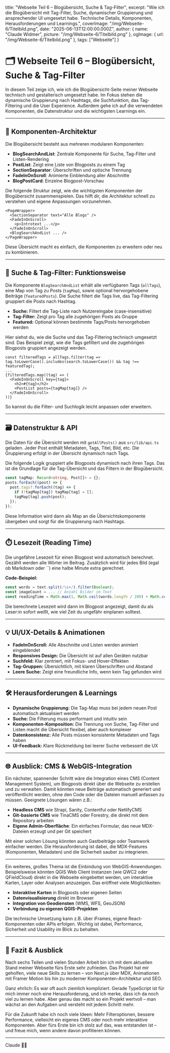 
  title: "Webseite Teil 6 – Blogübersicht, Suche & Tag-Filter",
  excerpt: "Wie ich die Blogübersicht mit Tag-Filter, Suche, dynamischer Gruppierung und ansprechender UI umgesetzt habe. Technische Details, Komponenten, Herausforderungen und Learnings.",
  coverImage: "/img/Webseite-6/Titelbild.png",
  date: "2025-06-13T12:00:00.000Z",
  author: {
    name: "Claude Widmer",
    picture: "/img/Webseite-6/Titelbild.png"
  },
  ogImage: {
    url: "/img/Webseite-6/Titelbild.png"
  },
  tags: ["Webseite"]
}

# 🗂️ Webseite Teil 6 – Blogübersicht, Suche & Tag-Filter

In diesem Teil zeige ich, wie ich die Blogübersicht-Seite meiner Webseite technisch und gestalterisch umgesetzt habe. Im Fokus stehen die dynamische Gruppierung nach Hashtags, die Suchfunktion, das Tag-Filtering und die User Experience. Außerdem gehe ich auf die verwendeten Komponenten, die Datenstruktur und die wichtigsten Learnings ein.

---

## 🧩 Komponenten-Architektur

Die Blogübersicht besteht aus mehreren modularen Komponenten:

- **BlogSearchAndList**: Zentrale Komponente für Suche, Tag-Filter und Listen-Rendering
- **PostList**: Zeigt eine Liste von Blogposts zu einem Tag
- **SectionSeparator**: Überschriften und optische Trennung
- **FadeInOnScroll**: Animierte Einblendung aller Abschnitte
- **BlogPostCard**: Einzelne Blogpost-Vorschau

<RevealBox title="Code: Komponentenstruktur Blogübersicht">
Die folgende Struktur zeigt, wie die wichtigsten Komponenten der Blogübersicht zusammenspielen. Das hilft dir, die Architektur schnell zu verstehen und eigene Anpassungen vorzunehmen.

```tsx
<PageWrapper>
  <SectionSeparator text="Alle Blogs" />
  <FadeInOnScroll>
    <p>Introtext ...</p>
  </FadeInOnScroll>
  <BlogSearchAndList ... />
</PageWrapper>
```

Diese Übersicht macht es einfach, die Komponenten zu erweitern oder neu zu kombinieren.
</RevealBox>

---

## 🔎 Suche & Tag-Filter: Funktionsweise

Die Komponente `BlogSearchAndList` erhält alle verfügbaren Tags (`allTags`), eine Map von Tag zu Posts (`tagMap`), sowie optional hervorgehobene Beiträge (`featuredPosts`). Die Suche filtert die Tags live, das Tag-Filtering gruppiert die Posts nach Hashtag.

- **Suche:** Filtert die Tag-Liste nach Nutzereingabe (case-insensitive)
- **Tag-Filter:** Zeigt pro Tag alle zugehörigen Posts als Gruppe
- **Featured:** Optional können bestimmte Tags/Posts hervorgehoben werden

<RevealBox title="Code: Tag-Suche & Filter (Ausschnitt)">
Hier siehst du, wie die Suche und das Tag-Filtering technisch umgesetzt sind. Das Beispiel zeigt, wie die Tags gefiltert und die zugehörigen Blogposts gruppiert angezeigt werden.

```tsx
const filteredTags = allTags.filter(tag => tag.toLowerCase().includes(search.toLowerCase()) && tag !== featuredTag);
...
{filteredTags.map((tag) => (
  <FadeInOnScroll key={tag}>
    <h2>#{tag}</h2>
    <PostList posts={tagMap[tag]} />
  </FadeInOnScroll>
))}
```

So kannst du die Filter- und Suchlogik leicht anpassen oder erweitern.
</RevealBox>

---

## 🗃️ Datenstruktur & API

Die Daten für die Übersicht werden mit `getAllPosts()` aus `src/lib/api.ts` geladen. Jeder Post enthält Metadaten, Tags, Titel, Bild, etc. Die Gruppierung erfolgt in der Übersicht dynamisch nach Tags.

<RevealBox title="Code: Tag-Map-Bildung">
Die folgende Logik gruppiert alle Blogposts dynamisch nach ihren Tags. Das ist die Grundlage für die Tag-Übersicht und das Filtern in der Blogübersicht.

```ts
const tagMap: Record<string, Post[]> = {};
posts.forEach((post) => {
  post.tags?.forEach((tag) => {
    if (!tagMap[tag]) tagMap[tag] = [];
    tagMap[tag].push(post);
  });
});
```

Diese Information wird dann als Map an die Übersichtskomponente übergeben und sorgt für die Gruppierung nach Hashtags.
</RevealBox>

---

## ⏱️ Lesezeit (Reading Time)

<RevealBox title="Wie wird die Lesezeit berechnet?">
Die ungefähre Lesezeit für einen Blogpost wird automatisch berechnet. Gezählt werden alle Wörter im Beitrag. Zusätzlich wird für jedes Bild (egal ob Markdown oder `<img />`) eine halbe Minute extra gerechnet.

**Code-Beispiel:**
```ts
const words = text.split(/\s+/).filter(Boolean);
const imageCount = ... // Anzahl Bilder im Text
const readingTime = Math.max(1, Math.ceil(words.length / 200) + Math.ceil(imageCount * 0.5));
```

Die berechnete Lesezeit wird dann im Blogpost angezeigt, damit du als Leser:in sofort weißt, wie viel Zeit du ungefähr einplanen solltest.
</RevealBox>

---

## 💡 UI/UX-Details & Animationen

- **FadeInOnScroll:** Alle Abschnitte und Listen werden animiert eingeblendet
- **Responsives Design:** Die Übersicht ist auf allen Geräten nutzbar
- **Suchfeld:** Klar zentriert, mit Fokus- und Hover-Effekten
- **Tag-Gruppen:** Übersichtlich, mit klaren Überschriften und Abstand
- **Leere Suche:** Zeigt eine freundliche Info, wenn kein Tag gefunden wird

---

## 🛠️ Herausforderungen & Learnings

- **Dynamische Gruppierung:** Die Tag-Map muss bei jedem neuen Post automatisch aktualisiert werden
- **Suche:** Die Filterung muss performant und intuitiv sein
- **Komponenten-Komposition:** Die Trennung von Suche, Tag-Filter und Listen macht die Übersicht flexibel, aber auch komplexer
- **Datenkonsistenz:** Alle Posts müssen konsistente Metadaten und Tags haben
- **UI-Feedback:** Klare Rückmeldung bei leerer Suche verbessert die UX

---

## 🌐 Ausblick: CMS & WebGIS-Integration

Ein nächster, spannender Schritt wäre die Integration eines CMS (Content Management System), um Blogposts direkt über die Webseite zu erstellen und zu verwalten. Damit könnten neue Beiträge automatisch generiert und veröffentlicht werden, ohne den Code oder die Dateien manuell anfassen zu müssen. Geeignete Lösungen wären z.B.:

- **Headless CMS** wie Strapi, Sanity, Contentful oder NetlifyCMS
- **Git-basierte CMS** wie TinaCMS oder Forestry, die direkt mit dem Repository arbeiten
- **Eigene Admin-Oberfläche**: Ein einfaches Formular, das neue MDX-Dateien erzeugt und per Git speichert

Mit einer solchen Lösung könnten auch Gastbeiträge oder Teamwork einfacher werden. Die Herausforderung ist dabei, die MDX-Features (Komponenten, Metadaten) und die Sicherheit sauber zu integrieren.

---

Ein weiteres, großes Thema ist die Einbindung von WebGIS-Anwendungen. Beispielsweise könnten QGIS Web Client Instanzen (wie QWC2 oder QFieldCloud) direkt in die Webseite eingebettet werden, um interaktive Karten, Layer oder Analysen anzuzeigen. Das eröffnet viele Möglichkeiten:

- **Interaktive Karten** in Blogposts oder eigenen Seiten
- **Datenvisualisierung** direkt im Browser
- **Integration von Geodiensten** (WMS, WFS, GeoJSON)
- **Verbindung zu eigenen QGIS-Projekten**

Die technische Umsetzung kann z.B. über iFrames, eigene React-Komponenten oder APIs erfolgen. Wichtig ist dabei, Performance, Sicherheit und Usability im Blick zu behalten.

---

## 🏁 Fazit & Ausblick

Nach sechs Teilen und vielen Stunden Arbeit bin ich mit dem aktuellen Stand meiner Webseite fürs Erste sehr zufrieden. Das Projekt hat mir geholfen, viele neue Skills zu lernen – von Next.js über MDX, Animationen mit Framer Motion bis hin zu moderner Komponenten-Architektur und SEO.

Ganz ehrlich: Es war oft auch ziemlich kompliziert. Gerade TypeScript ist für mich immer noch eine Herausforderung, und ich merke, dass ich da noch viel zu lernen habe. Aber genau das macht so ein Projekt wertvoll – man wächst an den Aufgaben und versteht mit jedem Schritt mehr.

Für die Zukunft habe ich noch viele Ideen: Mehr Filteroptionen, bessere Performance, vielleicht ein eigenes CMS oder noch mehr interaktive Komponenten. Aber fürs Erste bin ich stolz auf das, was entstanden ist – und freue mich, wenn andere davon profitieren können.

---

Claude 👨‍💻
